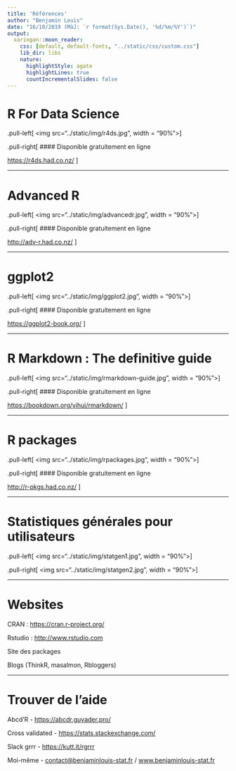 ```yaml
---
title: 'Références'
author: "Benjamin Louis"
date: "16/10/2019 (MàJ: `r format(Sys.Date(), '%d/%m/%Y')`)"
output:
  xaringan::moon_reader:
    css: [default, default-fonts, "../static/css/custom.css"]
    lib_dir: libs
    nature:
      highlightStyle: agate
      highlightLines: true
      countIncrementalSlides: false
---
```


# R For Data Science

.pull-left[
<img src="../static/img/r4ds.jpg", width = "90%"></img>
]

.pull-right[
#### Disponible gratuitement en ligne

[https://r4ds.had.co.nz/](https://r4ds.had.co.nz/)
]


---

# Advanced R

.pull-left[
<img src="../static/img/advancedr.jpg", width = "90%"></img>
]

.pull-right[
#### Disponible gratuitement en ligne

[http://adv-r.had.co.nz/](http://adv-r.had.co.nz/)
]

---

# ggplot2

.pull-left[
<img src="../static/img/ggplot2.jpg", width = "90%"></img>
]

.pull-right[
#### Disponible gratuitement en ligne

[https://ggplot2-book.org/](https://ggplot2-book.org/)
]


---

# R Markdown : The definitive guide

.pull-left[
<img src="../static/img/rmarkdown-guide.jpg", width = "90%"></img>
]

.pull-right[
#### Disponible gratuitement en ligne

[https://bookdown.org/yihui/rmarkdown/](https://bookdown.org/yihui/rmarkdown/)
]

---

# R packages

.pull-left[
<img src="../static/img/rpackages.jpg", width = "90%"></img>
]

.pull-right[
#### Disponible gratuitement en ligne

[http://r-pkgs.had.co.nz/](http://r-pkgs.had.co.nz/)
]


---

# Statistiques générales pour utilisateurs

.pull-left[
<img src="../static/img/statgen1.jpg", width = "90%"></img>
]

.pull-right[
<img src="../static/img/statgen2.jpg", width = "90%"></img>
]


---

# Websites

CRAN : [https://cran.r-project.org/](https://cran.r-project.org/)

Rstudio : [http://www.rstudio.com](http://www.rstudio.com)

Site des packages

Blogs (ThinkR, masalmon, Rbloggers)

---

# Trouver de l'aide

Abcd’R - [https://abcdr.guyader.pro/](https://abcdr.guyader.pro/)

Cross validated - [https://stats.stackexchange.com/](https://stats.stackexchange.com/)

Slack grrr - [https://kutt.it/rgrrr](https://kutt.it/rgrrr)

Moi-même - [contact@benjaminlouis-stat.fr](contact@benjaminlouis-stat.fr) / [www.benjaminlouis-stat.fr](www.benjaminlouis-stat.fr)